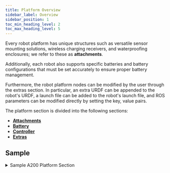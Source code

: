 ```yaml
---
title: Platform Overview
sidebar_label: Overview
sidebar_position: 1
toc_min_heading_level: 2
toc_max_heading_level: 5
---
```


Every robot platform has unique structures such as versatile sensor mounting solutions, wireless charging receivers, and waterproofing enclosures; we refer to these as **attachments**.

Additionally, each robot also supports specific batteries and battery configurations that must be set accurately to ensure proper battery management.

Furthermore, the robot platform nodes can be modified by the user through the extras section. In particular, an extra URDF can be appended to the robot's URDF, a launch file can be added to the robot's launch file, and ROS parameters can be modified directly by setting the key, value pairs.

The platform section is divided into the following sections:

- [**Attachments**](./attachments/overview.mdx)
- [**Battery**](./battery.mdx)
- [**Controller**](./controller.mdx)
- [**Extras**](./extras.mdx)

## Sample

<details><summary>Sample A200 Platform Section</summary>
<p>

<center>
  <figure>
    <img
      src={require("../../img/husky_platform_0.png").default}
      width="500"
    />
    <figcaption>Husky A200 with Default Top Plate</figcaption>
  </figure>
</center>

In this sample, we swapped the top plate from the **_default_** model to the **_pacs_** model. Notice all the links added by the **_pacs_** plate below, compared to the **_default_** plate above.

```yaml
- name: top_plate
  type: a200.top_plate
  model: pacs # switched from 'default' to 'pacs'
  parent: mid_mount
  xyz: [0.0, 0.0, 0.0]
  rpy: [0.0, 0.0, 0.0]
  enabled: true
```

<center>
  <figure>
    <img
      src={require("../../img/husky_platform_1.png").default}
      width="500"
    />
    <figcaption>Husky A200 with PACS Top Plate</figcaption>
  </figure>
</center>

Then, we added a sensor arch to add our sample sensors to. We can do this by adding the **attachment**, **sensor_arch** and setting the model to **_sensor_arch_300_**.

```yaml
- name: sensor_arch
  type: a200.sensor_arch
  model: sensor_arch_300
  parent: mid_mount
  xyz: [0.0, 0.0, 0.0]
  rpy: [0.0, 0.0, 0.0]
  enabled: true
```

<center>
  <figure>
    <img
      src={require("../../img/husky_platform_2.png").default}
      width="500"
    />
    <figcaption>Husky A200 with 300mm Sensor Arch</figcaption>
  </figure>
</center>

In terms of the **front_bumper** and **rear_bumper**, we left these as defaults. And, since we are not including any customization URDF or launch parameters; the resulting **platform** section look like this:

```yaml
platform:
  battery:
    model: ES20_12C
    configuration: S2P1
  controller: ps4
  attachments:
    - name: front_bumper
      type: a200.bumper
      model: default
      parent: front_bumper_mount
      xyz: [0.0, 0.0, 0.0]
      rpy: [0.0, 0.0, 0.0]
      enabled: true
      extension: 0.0
    - name: rear_bumper
      type: a200.bumper
      model: default
      parent: rear_bumper_mount
      xyz: [0.0, 0.0, 0.0]
      rpy: [0.0, 0.0, 0.0]
      enabled: true
      extension: 0.0
    - name: top_plate
      type: a200.top_plate
      model: pacs
      parent: mid_mount
      xyz: [0.0, 0.0, 0.0]
      rpy: [0.0, 0.0, 0.0]
      enabled: true
    - name: sensor_arch
      type: a200.sensor_arch
      model: sensor_arch_300
      parent: mid_mount
      xyz: [0.0, 0.0, 0.0]
      rpy: [0.0, 0.0, 0.0]
      enabled: true
  extras:
    urdf: {}
    ros_parameters: {}
```

</p>
</details>
